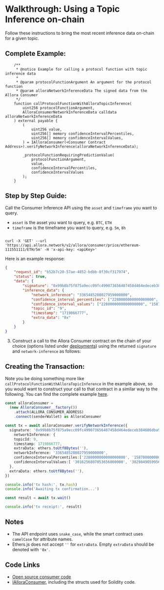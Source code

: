 # Walkthrough: Using a Topic Inference on-chain

Follow these instructions to bring the most recent inference data on-chain for a given topic. 

## Complete Example:

```solidity
    /**
     * @notice Example for calling a protocol function with topic inference data
     * 
     * @param protocolFunctionArgument An argument for the protocol function
     * @param alloraNetworkInferenceData The signed data from the Allora Consumer
     */
    function callProtocolFunctionWithAlloraTopicInference(
        uint256 protocolFunctionArgument,
        AlloraConsumerNetworkInferenceData calldata alloraNetworkInferenceData
    ) external payable {
        (
            uint256 value,
            uint256[] memory confidenceIntervalPercentiles,
            uint256[] memory confidenceIntervalValues,
        ) = IAlloraConsumer(<Consumer Contract Address>).verifyNetworkInference(alloraNetworkInferenceData);

        _protocolFunctionRequiringPredictionValue(
            protocolFunctionArgument, 
            value,
            confidenceIntervalPercentiles,
            confidenceIntervalValues
        );
    }
```

## Step by Step Guide:

Call the Consumer Inference API using the `asset` and `timeframe` you want to query.

- `asset` is the asset you want to query, e.g. `BTC`, `ETH`
- `timeframe` is the timeframe you want to query, e.g. `5m`, `8h`

```shell

curl -X 'GET' --url 'https://api.allora.network/v2/allora/consumer/price/ethereum-111551111/ETH/5m' -H 'x-api-key: <apiKey>'
```

Here is an example response: 
```json
{
	"request_id": "b52b7c20-57ae-4852-bdbb-8f39cf317974",
	"status": true,
	"data": {
		"signature": "0x99b8b75f875a9ecc09fc499073656407458d464edeceb384686dba990ed785d841e6510b578d253a6e19a20503d1ec1e3c38b4c60980ff3b4df9ce3335ebd3851b",
		"inference_data": {
			"network_inference": "3365485208027959000000",
			"confidence_interval_percentiles": ["2280000000000000000", "15870000000000000000", "50000000000000000000", "84130000000000000000", "97720000000000000000"],
			"confidence_interval_values": ["2280000000000000000", "15870000000000000000", "50000000000000000000", "84130000000000000000", "97720000000000000000"],
			"topic_id": "9",
			"timestamp": "1719866777",
			"extra_data": "0x"
		}
	}
}
```

3. Construct a call to the Allora Consumer contract on the chain of your choice (options listed under [deployments](./existing-consumers)) using the returned `signature` and `network-inference` as follows:

## Creating the Transaction:

Note you be doing something more like `callProtocolFunctionWithAlloraTopicInference` in the example above, so you would want to construct your call to that contract in a similar way to the following. You can find the complete example [here](https://github.com/allora-network/allora-consumer/blob/main/script/verifyDataExampleSimple.ts). 

```typescript
const alloraConsumer = 
  (new AlloraConsumer__factory())
    .attach(ALLORA_CONSUMER_ADDRESS)
    .connect(senderWallet) as AlloraConsumer

const tx = await alloraConsumer.verifyNetworkInference({
  signature: '0x99b8b75f875a9ecc09fc499073656407458d464edeceb384686dba990ed785d841e6510b578d253a6e19a20503d1ec1e3c38b4c60980ff3b4df9ce3335ebd3851b',
    networkInference: {
    topicId: 9,
    timestamp: 1719866777,
    extraData: ethers.toUtf8Bytes(''),
    networkInference: '3365485208027959000000',
    confidenceIntervalPercentiles:['2280000000000000000', '15870000000000000000', '50000000000000000000', '84130000000000000000', '97720000000000000000' ],
    confidenceIntervalValues:[ '3016256807053656000000', '3029849059956295000000', '3049738780726754000000', '3148682039955208400000', '3278333171848616500000' ],
  }, 
  extraData: ethers.toUtf8Bytes(''),
})

console.info('tx hash:', tx.hash) 
console.info('Awaiting tx confirmation...')

const result = await tx.wait()

console.info('tx receipt:', result)
```


## Notes

- The API endpoint uses `snake_case`, while the smart contract uses `camelCase` for attribute names.
- Ethers.js does not accept `''` for `extraData`. Empty `extraData` should be denoted with `'0x'`.

## Code Links

- [Open source consumer code](https://github.com/allora-network/allora-consumer/blob/main/src/)
- [IAlloraConsumer](https://github.com/allora-network/allora-consumer/blob/main/src/interface/IAlloraConsumer.sol), including the structs used for Solidity code.

